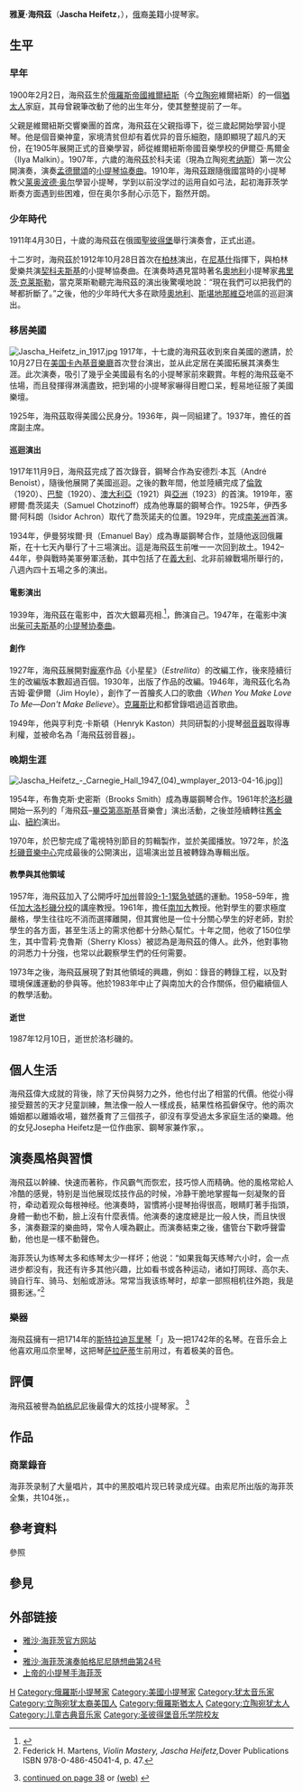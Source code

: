 {{Refimprove|time=2013-02-10T18:31:02+00:00}}
{{noteTA
|T=zh-cn:雅沙·海菲茨;zh-tw:雅夏·海飛茲
|1=zh-cn:海菲茨;zh-tw:海飛茲
}}

{{Infobox musical artist
| background = non_vocal_instrumentalist
| instrument = [[小提琴|小提琴]]
| name = 雅夏·海飛茲
| image = Heifetz LOC 38890u.jpg
| image_size =
| caption = 1920年代左右的雅夏·海飛茲
| birth_date = {{Birth date|1901|02|02}}
| birth_place = {{flag|Russian Empire}}[[維爾紐斯|維爾紐斯]]
| death_date  = {{Death date and age|1987|12|10|1901|02|02}}
| death_place = {{USA}}[[加州|加州]][[洛杉磯|洛杉磯]]
| alias =
| genre = [[古典音樂|古典音樂]]
| label = {{flatlist|
* {{link-en|RCA紅印唱片|RCA Red Seal Records}}
* [[EMI唱片|EMI唱片]]
* [[迪卡唱片|迪卡唱片]]
* [[哥伦比亚唱片|哥伦比亚唱片]]}}
| website = {{official website}}
}}

'''雅夏·海飛茲'''（'''Jascha Heifetz'''，{{bd|1901年|2月2日|1987年|12月10日|catIdx=Heifetz, Jascha}}），[[俄罗斯|俄]]裔[[美國|美]]籍小提琴家。

== 生平 ==
=== 早年 ===
1900年2月2日，海飛茲生於[[俄羅斯帝國|俄羅斯帝國]][[維爾紐斯|維爾紐斯]]（今[[立陶宛|立陶宛]]維爾紐斯）的一個[[猶太人|猶太人]]家庭，其母曾親筆改動了他的出生年分，使其整整提前了一年。

父親是維爾紐斯交響樂團的首席，海飛茲在父親指導下，從三歲起開始學習小提琴。他是個音樂神童，家境清贫但却有着优异的音乐細胞，隨即顯現了超凡的天份，在1905年展開正式的音樂學習，師從維爾紐斯帝國音樂學校的伊爾亞‧馬爾金（Ilya Malkin）。1907年，六歲的海飛茲於科夫诺（現為立陶宛[[考纳斯|考纳斯]]）第一次公開演奏，演奏[[孟德爾頌|孟德爾頌]]的[[小提琴协奏曲_(门德尔松)|小提琴協奏曲]]。1910年，海飛茲跟隨俄國當時的小提琴教父[[莱奥波德·奥尔|莱奥波德·奥尔]]學習小提琴，学到以前没学过的运用自如弓法，起初海菲茨学断奏方面遇到些困难，但在奥尔多耐心示范下，豁然开朗。

=== 少年時代 ===
1911年4月30日，十歲的海飛茲在俄國[[聖彼得堡|聖彼得堡]]舉行演奏會，正式出道。

十二岁时，海飛茲於1912年10月28日首次在[[柏林|柏林]]演出，在[[尼基施·阿圖爾|尼基什]]指揮下，與柏林愛樂共演[[柴可夫斯基|契科夫斯基]]的小提琴協奏曲。在演奏時遇見當時著名[[奧地利|奧地利]]小提琴家[[弗里茨·克莱斯勒|弗里茨·克莱斯勒]]，當克萊斯勒聽完海飛茲的演出後驚嘆地說：“現在我們可以把我們的琴都折斷了。”之後，他的少年時代大多在歐陸[[奧地利|奧地利]]、[[斯堪地那維亞|斯堪地那維亞]]地區的巡迴演出。

=== 移居美國 ===
[[File:Jascha_Heifetz_in_1917.jpg|thumb]]
1917年，十七歲的海飛茲收到來自美國的邀請，於10月27日在[[美国|美国]][[卡內基音樂廳|卡內基音樂廳]]首次登台演出，並从此定居在美國拓展其演奏生涯。此次演奏，吸引了幾乎全美國最有名的小提琴家前來觀賞。年輕的海飛茲毫不怯場，而且發揮得淋漓盡致，把到場的小提琴家嚇得目瞪口呆，輕易地征服了美國樂壇。

1925年，海飛茲取得美國公民身分。1936年，與{{tsl|en|Lawrence Tibbett|勞倫斯‧提貝特}}一同組建了{{tsl|en|American Guild of Musical Artists|美國音樂藝術家公會}}。1937年，擔任{{tsl|en|American Federation of Television and Radio Artists|美國廣播藝術家協會}}的首席副主席。

==== 巡迴演出 ====
1917年11月9日，海飛茲完成了首次錄音，鋼琴合作為安德烈‧本瓦（André Benoist），隨後他展開了美國巡迴。之後的數年間，他並陸續完成了[[倫敦|倫敦]]（1920）、[[巴黎|巴黎]]（1920）、[[澳大利亞|澳大利亞]]（1921）與[[亞洲|亞洲]]（1923）的首演。1919年，塞繆爾‧喬茨諾夫（Samuel Chotzinoff）成為他專屬的鋼琴合作。1925年，伊西多爾‧阿科朗（Isidor Achron）取代了喬茨諾夫的位置。1929年，完成[[南美洲|南美洲]]首演。

1934年，伊曼努埃爾‧貝（Emanuel Bay）成為專屬鋼琴合作，並隨他返回俄羅斯，在十七天內舉行了十三場演出。這是海飛茲生前唯一一次回到故土。1942–44年，參與戰時美軍勞軍活動，其中包括了在[[義大利|義大利]]、北非前線戰場所舉行的，八週內四十五場之多的演出。

==== 電影演出 ====
1939年，海飛茲在電影{{tsl|en|They Shall Have Music|''They Shall Have Music''}}中，首次大銀幕亮相.<ref>{{cite news|last=|first=|date=22 October 1939|title=Jascha Heifetz, World's Greatest Violinist, Makes his Picture Debut in "They Shall Have Music"|page=23|work=[[The_Jackson_Sun|The Jackson Sun]]|location=Jackson, Tennessee|url=https://www.newspapers.com/clip/51822330/jascha-heifetz-film/|access-date=21 May 2020|via=[[Newspapers.com|Newspapers.com]]|archive-date=2020-08-02|archive-url=https://web.archive.org/web/20200802000658/https://www.newspapers.com/clip/51822330/jascha-heifetz-film/|dead-url=no}}</ref>，飾演自己。1947年，在電影{{tsl|en|Carnegie Hall|''Carnegie Hall''}}中演出[[柴可夫斯基|柴可夫斯基]]的[[小提琴协奏曲_(柴可夫斯基)|小提琴协奏曲]]。

==== 創作 ====
1927年，海飛茲展開對[[曼努埃爾·龐塞|龐塞]]作品《小星星》（''Estrellita''）的改編工作，後來陸續衍生的改編版本數超過百個。1930年，出版了{{tsl|en|Grigoraș Dinicu|丁尼庫}}作品{{tsl|en|Hora staccato|霍拉舞曲}}的改編。1946年，海飛茲化名為吉姆‧霍伊爾（Jim Hoyle），創作了一首膾炙人口的歌曲〈''When You Make Love To Me—Don't Make Believe''〉。[[平·克勞斯貝|克羅斯比]]和{{tsl|en|Margaret Whiting|葳庭}}都曾錄唱過這首歌曲。

1949年，他與亨利克‧卡斯頓（Henryk Kaston）共同研製的小提琴[[弱音器|弱音器]]取得專利權，並被命名為「海飛茲弱音器」。

=== 晚期生涯 ===
[[File:Jascha_Heifetz_-_Carnegie_Hall_1947_(04)_wmplayer_2013-04-16.jpg|thumb]]]]

1954年，布魯克斯‧史密斯（Brooks Smith）成為專屬鋼琴合作。1961年於[[洛杉磯|洛杉磯]]開始一系列的「海飛茲–[[格雷戈爾·畢亞第高斯基|畢亞第高斯基]]音樂會」演出活動，之後並陸續轉往[[舊金山|舊金山]]、[[紐約|紐約]]演出。

1970年，於巴黎完成了電視特別節目的剪輯製作，並於美國播放。1972年，於[[洛杉磯音樂中心|洛杉磯音樂中心]]完成最後的公開演出，這場演出並且被轉錄為專輯出版。

==== 教學與其他領域 ====
1957年，海飛茲加入了公開呼吁[[加州|加州]]普設[[9-1-1|9-1-1]][[緊急救助電話|緊急號碼]]的運動。1958–59年，擔任[[加利福尼亞大學洛杉磯分校|加大洛杉磯分校]]的講座教授。1961年，擔任[[南加州大學|南加大]]教授。他對學生的要求極度嚴格，學生往往吃不消而選擇離開，但其實他是一位十分關心學生的好老師，對於學生的各方面，甚至生活上的需求他都十分熱心幫忙。十年之間，他收了150位學生，其中雪莉·克魯斯（Sherry Kloss）被認為是海飛茲的傳人。此外，他對事物的洞悉力十分強，也常以此觀察學生們的任何需要。

1973年之後，海飛茲展現了對其他領域的興趣，例如：錄音的轉錄工程，以及對環境保護運動的參與等。他於1983年中止了與南加大的合作關係，但仍繼續個人的教學活動。

==== 逝世 ====
1987年12月10日，逝世於洛杉磯的{{tsl|en|Cedars-Sinai Medical Center|錫安山醫學中心}}。

== 個人生活 ==
海飛茲偉大成就的背後，除了天份與努力之外，他也付出了相當的代價。他從小得接受艱苦的天才兒童訓練，無法像一般人一樣成長，結果性格孤僻保守。他的兩次婚姻都以離婚收場，雖然養育了三個孩子，卻沒有享受過太多家庭生活的樂趣。他的女兒Josepha Heifetz是一位作曲家、鋼琴家兼作家，{{cn|她曾經表示，他們的家庭生活是冷漠和嚴肅的，她甚至必須事先預約，才能夠見到她的父母}}。

== 演奏風格與習慣 ==
海飛茲以幹練、快速而著称，作风霸气而恢宏，技巧惊人而精确。他的風格常給人冷酷的感覺，特别是当他展现炫技作品的时候，冷静干脆地掌握每一刻凝聚的音符，牵动着观众每根神经。他演奏時，習慣將小提琴抬得很高，眼睛盯著手指頭，身體一動也不動，臉上沒有什麼表情。他演奏的速度總是比一般人快，而且快很多，演奏艱深的樂曲時，常令人嘆為觀止。而演奏結束之後，儘管台下歡呼聲雷動，他也是一樣不動聲色。

海菲茨认为练琴太多和练琴太少一样坏；他说：“如果我每天练琴六小时，会一点进步都没有，我还有许多其他兴趣，比如看书或各种运动，诸如打网球、高尔夫、骑自行车、骑马、划船或游泳。常常当我该练琴时，却拿一部照相机往外跑，我是摄影迷。”<ref>Federick H. Martens, ''Violin Mastery, Jascha Heifetz, ''Dover Publications ISBN 978-0-486-45041-4, p. 47.</ref>

=== 樂器 ===

海飛茲擁有一把1714年的[[斯特拉迪瓦里琴|斯特拉迪瓦里琴]]「{{link-en|Dolphin Stradivarius|Dolphin Stradivarius|海豚}}」及一把1742年的{{link-en|瓜奈里|Giuseppe Guarneri}}名琴。在音乐会上他喜欢用瓜奈里琴，这把琴[[萨拉萨蒂|萨拉萨蒂]]生前用过，有着极美的音色。

== 評價 ==
{{expand section}}
海飛茲被譽為[[帕格尼尼|帕格尼尼]]後最偉大的炫技小提琴家。
<ref name="Timnick">{{cite news|last=Timnick|first=Lois|date=12 December 1987|title=Jascha Heifetz, 86, Hailed as Greatest Violinist, Dies|page=1|work=[[The_Los_Angeles_Times|The Los Angeles Times]]|location=Los Angeles|url=https://www.newspapers.com/clip/51823284/jascha-heifetz-obituary-timnick/|access-date=21 May 2020|via=[[Newspapers.com|Newspapers.com]]|archive-date=2020-08-02|archive-url=https://web.archive.org/web/20200802002851/https://www.newspapers.com/clip/51823284/jascha-heifetz-obituary-timnick/|dead-url=no}} [https://www.newspapers.com/clip/51824101/jascha-heifetz-obituary-timnick-2/ continued on page 38] {{Wayback|url=https://www.newspapers.com/clip/51824101/jascha-heifetz-obituary-timnick-2/ |date=20200801231600 }} or [https://articles.latimes.com/1987-12-12/news/mn-6735_1_jascha-heifetz (web)] {{Wayback|url=https://articles.latimes.com/1987-12-12/news/mn-6735_1_jascha-heifetz |date=20190119094324 }}</ref>

== 作品 ==
=== 商業錄音 ===
海菲茨录制了大量唱片，其中的黑胶唱片现已转录成光碟。由索尼所出版的海菲茨全集，共104张，{{cn|是个人小提琴专集的吉尼斯世界纪录}}。

== 參考資料 ==
;參照
{{reflist}}

== 參見 ==
{{portal|古典音樂}}

== 外部链接 ==
{{Commons category|Jascha Heifetz}}

* [http://www.jaschaheifetz.com/ 雅沙·海菲茨官方网站] {{Wayback|url=http://www.jaschaheifetz.com/ |date=20200807153839 }}
* {{Discogs artist|526590}}
* [https://www.youtube.com/watch?v=vPcnGrie__M 雅沙·海菲茨演奏帕格尼尼随想曲第24号] {{Wayback|url=https://www.youtube.com/watch?v=vPcnGrie__M |date=20210523041638 }}
* [https://www.youtube.com/watch?v=3T5XtfvUUpk 上帝的小提琴手海菲茨] {{Wayback|url=https://www.youtube.com/watch?v=3T5XtfvUUpk |date=20210330152415 }}

{{Authority control}}
{{DEFAULTSORT:Heifetz, Jascha}}
[[Category:古典小提琴家|H]]
[[Category:俄羅斯小提琴家|Category:俄羅斯小提琴家]]
[[Category:美國小提琴家|Category:美國小提琴家]]
[[Category:犹太音乐家|Category:犹太音乐家]]
[[Category:立陶宛犹太裔美国人|Category:立陶宛犹太裔美国人]]
[[Category:俄羅斯猶太人|Category:俄羅斯猶太人]]
[[Category:立陶宛犹太人|Category:立陶宛犹太人]]
[[Category:儿童古典音乐家|Category:儿童古典音乐家]]
[[Category:圣彼得堡音乐学院校友|Category:圣彼得堡音乐学院校友]]
